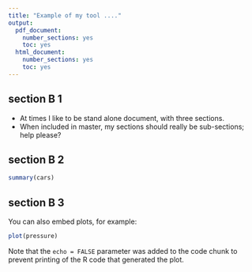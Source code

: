 ```yaml
---
title: "Example of my tool ...."
output:
  pdf_document:
    number_sections: yes
    toc: yes
  html_document:
    number_sections: yes
    toc: yes
---
```


## section B 1

- At times I like to be stand alone document, with three sections.
- When included in master, my sections should really be sub-sections; help please?


## section B 2


```r
summary(cars)
```

## section B 3

You can also embed plots, for example:

```r
plot(pressure)
```

Note that the `echo = FALSE` parameter was added to the code chunk to prevent printing of the R code that generated the plot.
